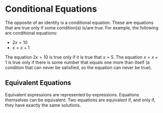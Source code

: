# Conditional Equations

The opposite of an identity is a conditional equation. These are equations
that are true only if some condition(s) is/are true. For example, the
following are conditional equations:

- ${2x = 10}$
- ${x = x + 1}$

The equation $2x = 10$ is true only if it is true that $x = 5$. The
equation $x = x + 1$ is true only if there is some number that equals one
more than itself (a condition that can never be satisfied, so the equation
can never be true).

## Equivalent Equations

Equivalent expressions are represented by expressions. Equations themselves
can be equivalent. Two equations are equivalent if, and only if, they have
exactly the same solutions.
